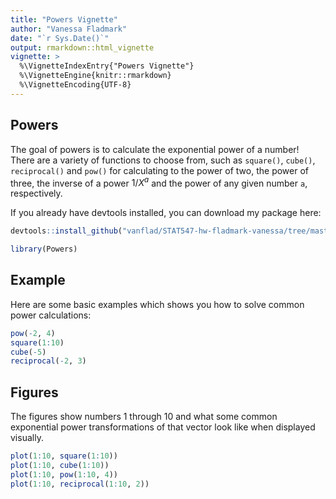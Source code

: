 ```yaml
---
title: "Powers Vignette"
author: "Vanessa Fladmark"
date: "`r Sys.Date()`"
output: rmarkdown::html_vignette
vignette: >
  %\VignetteIndexEntry{"Powers Vignette"}
  %\VignetteEngine{knitr::rmarkdown}
  %\VignetteEncoding{UTF-8}
---
```


## Powers

The goal of powers is to calculate the exponential power of a number! There are a variety of functions to choose from, such as `square()`, `cube()`, `reciprocal()` and `pow()` for calculating to the power of two, the power of three, the inverse of a power $1/X^a$ and the power of any given number `a`, respectively.

If you already have devtools installed, you can download my package here:

```r
devtools::install_github("vanflad/STAT547-hw-fladmark-vanessa/tree/master/Homework%209/Powers")

library(Powers)
```

## Example

Here are some basic examples which shows you how to solve common power calculations:

```r
pow(-2, 4)
square(1:10)
cube(-5)
reciprocal(-2, 3)
```

## Figures

The figures show numbers 1 through 10 and what some common exponential power transformations of that vector look like when displayed visually.

```r
plot(1:10, square(1:10))
plot(1:10, cube(1:10))
plot(1:10, pow(1:10, 4))
plot(1:10, reciprocal(1:10, 2))
```
